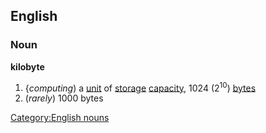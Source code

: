 ==English==
===Noun===
'''kilobyte'''
#{''computing'') a [[unit]] of [[storage]] [[capacity]], 1024 (2<sup>10</sup>) [[byte]]s
#(''rarely'') 1000 bytes
[[Category:English nouns]]